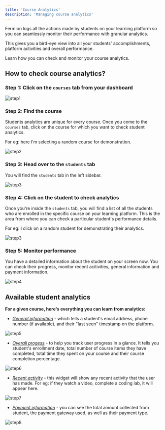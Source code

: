 ```yaml
---
title: 'Course Analytics'
description: 'Managing course analytics'
---
```



Fermion logs all the actions made by students on your learning platform so you can seamlessly monitor their performance with granular analytics.

This gives you a bird-eye view into all your students' accomplishments, platform activities and overall performance.

Learn how you can check and monitor your course analytics.

## How to check course analytics?

### Step 1: Click on the `courses` tab from your dashboard

![step1](https://codedamn-website-assets.s3.us-east-1.amazonaws.com/uploads/19-11-2024/49%402x.amxlfc.png)

### Step 2: Find the course

Students analytics are unique for every course. Once you come to the `courses` tab, click on the course for which you want to check student analytics.

For eg: here I'm selecting a random course for demonstration.

![step2](https://codedamn-website-assets.s3.us-east-1.amazonaws.com/uploads/19-11-2024/14%402x.pbetdq.png)

### Step 3: Head over to the `students` tab

You will find the `students` tab in the left sidebar.

![step3](https://codedamn-website-assets.s3.us-east-1.amazonaws.com/uploads/19-11-2024/36%402x.tkxggj.png)

### Step 4: Click on the student to check analytics

Once you're inside the `students` tab, you will find a list of all the students who are enrolled in the specific course on your learning platform. This is the area from where you can check a particular student's performance details.

For eg: I click on a random student for demonstrating their analytics.

![step3](https://codedamn-website-assets.s3.us-east-1.amazonaws.com/uploads/19-11-2024/17%402x.tlwcyw.png)

### Step 5: Monitor performance

You have a detailed information about the student on your screen now. You can check their progress, monitor recent acitivities, general information and payment information.

![step4](https://codedamn-website-assets.s3.us-east-1.amazonaws.com/uploads/19-11-2024/27%402x.ggvmck.png)

## Available student analytics

**For a given course, here's everything you can learn from analytics:**

- <u>_General information_</u> - which tells a student's email address, phone number (if available), and their "last seen" timestamp on the platform.

![step5](https://codedamn-website-assets.s3.us-east-1.amazonaws.com/uploads/19-11-2024/31%402x.caojwb.png)

- <u>_Overall progess_</u> - to help you track user progress in a glance. It tells you student's enrollment date, total number of course items they have completed, total time they spent on your course and their course completion percentage.

![step6](https://codedamn-website-assets.s3.us-east-1.amazonaws.com/uploads/19-11-2024/49%402x.kryvcr.png)

- <u>_Recent activity_</u> - this widget will show any recent activity that the user has made. For eg: if they watch a video, complete a coding lab, it will appear here.

![step7](https://codedamn-website-assets.s3.us-east-1.amazonaws.com/uploads/19-11-2024/34%402x.lpevuq.png)

- <u>_Payment information_</u> - you can see the total amount collected from student, the payment gateway used, as well as their payment type.

![step8](https://codedamn-website-assets.s3.us-east-1.amazonaws.com/uploads/19-11-2024/05%402x.jojxou.png)
